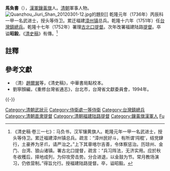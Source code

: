 '''馬負書'''（{{bd|？年||1767年||Ma馬}}），[[漢軍|漢軍]][[鑲黃旗|鑲黃旗]]人。[[清朝|清朝]]軍事人物。
[[File:Quanzhou_Jiuri_Shan_20120301-12.jpg|thumb]]的題刻]]
乾隆元年（1736年）丙辰科一甲一名武进士，授头等侍卫。累迁福建[[漳州镇|漳州镇]]总兵。乾隆十六年（1751年）任[[台灣鎮|台灣鎮]][[總兵|總兵]]。乾隆十七年（1752年）署理[[古北口提督|古北口提督]]。次年改署福建陆路[[提督|提督]]。卒谥'''昭毅'''。《[[清史稿|清史稿]]》有傳。<ref>《清史稿·卷三一七》：马负书，汉军镶黄旗人。乾隆元年一甲一名武进士，授头等侍卫。累迁福建漳州镇总兵。疏言：“漳州民好斗，有所谓‘闯棍’，结党肆行，土豪养为牙爪，请严治之。”上下其章喀尔吉善，令体察惩治。历琼州、金门、台湾、狼山诸镇。署古北口提督，疏言：“兵习阵法，无济实用。应於秋冬收穫后，择地成列，为仰攻旁击势。分合进退，以金鼓为节。常月教场演习，仍依营制。”得旨允行。授福建陆路提督。卒，谥昭毅。</ref>

==註釋==
{{reflist}}

==參考文獻==
*（清）[[趙爾巽|趙爾巽]]等，《清史稿》，中華書局點校本。
*劉寧顏編，《重修台灣省通志》，台北市，台灣省文獻委員會，1994年。

{{-}}
{{start box}}
{{s-off}}
{{s-before|[[陳勇_(福建海澄)|陳勇]]}}
{{s-title|[[台灣鎮總兵|台灣鎮總兵]]|<small>乾隆十六年（1751年）上任</small>}}
{{s-after|[[馬龍圖|馬龍圖]]}}
{{end box}}
{{乾隆元年丙辰科武殿試金榜}}
{{DEFAULTSORT:Ma馬}}
[[Category:清朝武狀元|Category:清朝武狀元]]
[[Category:侍衛處一等侍衛|Category:侍衛處一等侍衛]]
[[Category:台灣鎮總兵|Category:台灣鎮總兵]]
[[Category:清朝直隶提督|Category:清朝直隶提督]]
[[Category:清朝福建陆路提督|Category:清朝福建陆路提督]]
[[Category:鑲黃旗漢軍人|Category:鑲黃旗漢軍人]]
[[Category:馬姓|Fu]]